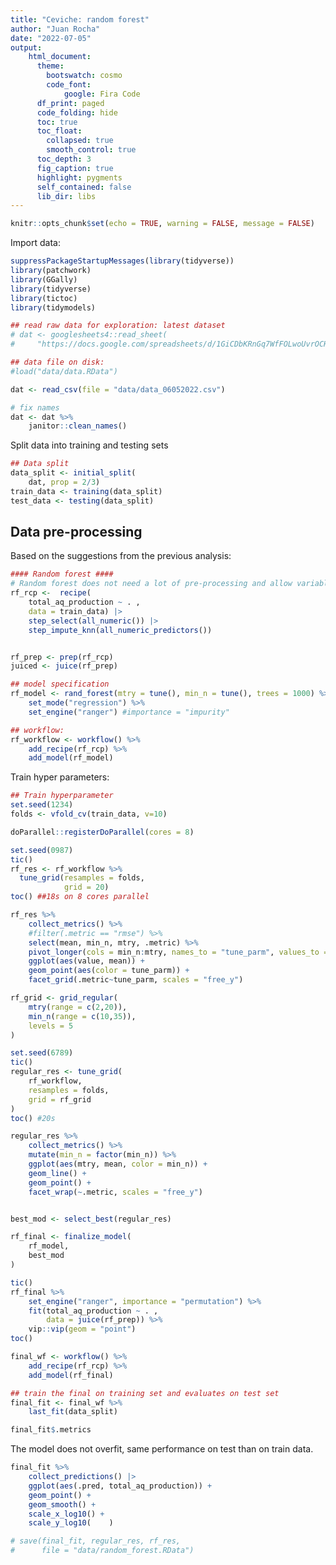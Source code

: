 ```yaml
---
title: "Ceviche: random forest"
author: "Juan Rocha"
date: "2022-07-05"
output:
    html_document:
      theme:
        bootswatch: cosmo
        code_font:
            google: Fira Code
      df_print: paged
      code_folding: hide
      toc: true
      toc_float:
        collapsed: true
        smooth_control: true
      toc_depth: 3
      fig_caption: true
      highlight: pygments
      self_contained: false
      lib_dir: libs
---
```


```r
knitr::opts_chunk$set(echo = TRUE, warning = FALSE, message = FALSE)
```

Import data: 
```r
suppressPackageStartupMessages(library(tidyverse))
library(patchwork)
library(GGally)
library(tidyverse)
library(tictoc)
library(tidymodels)

## read raw data for exploration: latest dataset
# dat <- googlesheets4::read_sheet(
#     "https://docs.google.com/spreadsheets/d/1GiCDbKRnGq7WfFOLwoUvrOCHkWGWy2ofbGqtOHBGCX4/edit#gid=1404296305")

## data file on disk:
#load("data/data.RData")

dat <- read_csv(file = "data/data_06052022.csv")

# fix names
dat <- dat %>%
    janitor::clean_names() 


```

Split data into training and testing sets

```r
## Data split
data_split <- initial_split(
    dat, prop = 2/3)
train_data <- training(data_split)
test_data <- testing(data_split)
```

## Data pre-processing

Based on the suggestions from the previous analysis:

```r

#### Random forest ####
# Random forest does not need a lot of pre-processing and allow variables in their natural units
rf_rcp <-  recipe(
    total_aq_production ~ . ,
    data = train_data) |> 
    step_select(all_numeric()) |> 
    step_impute_knn(all_numeric_predictors()) 


rf_prep <- prep(rf_rcp)
juiced <- juice(rf_prep)

## model specification
rf_model <- rand_forest(mtry = tune(), min_n = tune(), trees = 1000) %>% 
    set_mode("regression") %>%
    set_engine("ranger") #importance = "impurity"

## workflow:
rf_workflow <- workflow() %>%
    add_recipe(rf_rcp) %>%
    add_model(rf_model) 

```

Train hyper parameters:

```r
## Train hyperparameter  
set.seed(1234)
folds <- vfold_cv(train_data, v=10)

doParallel::registerDoParallel(cores = 8)

set.seed(0987)
tic()
rf_res <- rf_workflow %>%
  tune_grid(resamples = folds,
            grid = 20) 
toc() ##18s on 8 cores parallel

```

```r

rf_res %>% 
    collect_metrics() %>% 
    #filter(.metric == "rmse") %>% 
    select(mean, min_n, mtry, .metric) %>% 
    pivot_longer(cols = min_n:mtry, names_to = "tune_parm", values_to = "value") %>% 
    ggplot(aes(value, mean)) + 
    geom_point(aes(color = tune_parm)) +
    facet_grid(.metric~tune_parm, scales = "free_y")

```

```r
rf_grid <- grid_regular(
    mtry(range = c(2,20)), 
    min_n(range = c(10,35)),
    levels = 5
)
```

```r
set.seed(6789)
tic()
regular_res <- tune_grid(
    rf_workflow,
    resamples = folds,
    grid = rf_grid
)
toc() #20s
```

```r
regular_res %>% 
    collect_metrics() %>% 
    mutate(min_n = factor(min_n)) %>% 
    ggplot(aes(mtry, mean, color = min_n)) +
    geom_line() +
    geom_point() +
    facet_wrap(~.metric, scales = "free_y")


best_mod <- select_best(regular_res)
```

```r
rf_final <- finalize_model(
    rf_model,
    best_mod
)
```

```r
tic()
rf_final %>%
    set_engine("ranger", importance = "permutation") %>%
    fit(total_aq_production ~ . ,
        data = juice(rf_prep)) %>%
    vip::vip(geom = "point")
toc()
```

```r
final_wf <- workflow() %>% 
    add_recipe(rf_rcp) %>% 
    add_model(rf_final)
```

```r
## train the final on training set and evaluates on test set
final_fit <- final_wf %>% 
    last_fit(data_split)

final_fit$.metrics 
```
The model does not overfit, same performance on test than on train data.

```r
final_fit %>% 
    collect_predictions() |> 
    ggplot(aes(.pred, total_aq_production)) +
    geom_point() +
    geom_smooth() +
    scale_x_log10() +
    scale_y_log10(    )
```

```r
# save(final_fit, regular_res, rf_res, 
#      file = "data/random_forest.RData")
```


